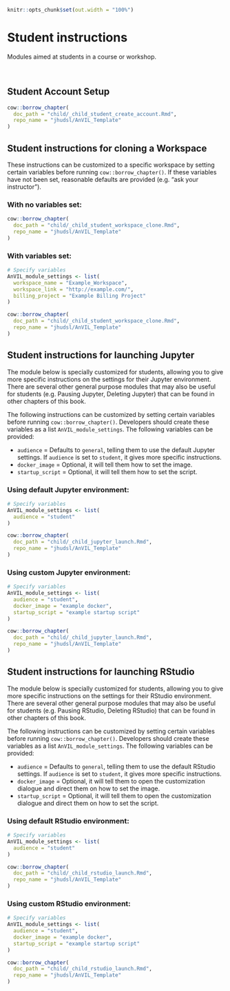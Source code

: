 ```r
knitr::opts_chunk$set(out.width = "100%")
```

# Student instructions

Modules aimed at students in a course or workshop.
 
<br>
 
## Student Account Setup
 
:::: {.borrowed_chunk}
```r
cow::borrow_chapter(
  doc_path = "child/_child_student_create_account.Rmd",
  repo_name = "jhudsl/AnVIL_Template"
)
```
::::

## Student instructions for cloning a Workspace

These instructions can be customized to a specific workspace by setting certain variables before running `cow::borrow_chapter()`.  If these variables have not been set, reasonable defaults are provided (e.g. "ask your instructor").

### With no variables set:

:::: {.borrowed_chunk}
```r
cow::borrow_chapter(
  doc_path = "child/_child_student_workspace_clone.Rmd",
  repo_name = "jhudsl/AnVIL_Template"
)
```
::::

### With variables set:

:::: {.borrowed_chunk}
```r
# Specify variables
AnVIL_module_settings <- list(
  workspace_name = "Example_Workspace",
  workspace_link = "http://example.com/",
  billing_project = "Example Billing Project"
)

cow::borrow_chapter(
  doc_path = "child/_child_student_workspace_clone.Rmd",
  repo_name = "jhudsl/AnVIL_Template"
)
```
::::

## Student instructions for launching Jupyter

The module below is specially customized for students, allowing you to give more specific instructions on the settings for their Jupyter environment.  There are several other general purpose modules that may also be useful for students (e.g. Pausing Jupyter, Deleting Jupyter) that can be found in other chapters of this book.

The following instructions can be customized by setting certain variables before running `cow::borrow_chapter()`. Developers should create these variables as a list `AnVIL_module_settings`. The following variables can be provided:

- `audience` = Defaults to `general`, telling them to use the default Jupyter settings. If `audience` is set to `student`, it gives more specific instructions.
- `docker_image` = Optional, it will tell them how to set the image.
- `startup_script` =  Optional, it will tell them how to set the script.

### Using default Jupyter environment:

:::: {.borrowed_chunk}
```r
# Specify variables
AnVIL_module_settings <- list(
  audience = "student"
)

cow::borrow_chapter(
  doc_path = "child/_child_jupyter_launch.Rmd",
  repo_name = "jhudsl/AnVIL_Template"
)
```
::::

### Using custom Jupyter environment:

:::: {.borrowed_chunk}
```r
# Specify variables
AnVIL_module_settings <- list(
  audience = "student",
  docker_image = "example docker",
  startup_script = "example startup script"
)

cow::borrow_chapter(
  doc_path = "child/_child_jupyter_launch.Rmd",
  repo_name = "jhudsl/AnVIL_Template"
)
```
::::

## Student instructions for launching RStudio

The module below is specially customized for students, allowing you to give more specific instructions on the settings for their RStudio environment.  There are several other general purpose modules that may also be useful for students (e.g. Pausing RStudio, Deleting RStudio) that can be found in other chapters of this book.

The following instructions can be customized by setting certain variables before running `cow::borrow_chapter()`. Developers should create these variables as a list `AnVIL_module_settings`. The following variables can be provided:

- `audience` = Defaults to `general`, telling them to use the default RStudio settings. If `audience` is set to `student`, it gives more specific instructions.
- `docker_image` = Optional, it will tell them to open the customization dialogue and direct them on how to set the image.
- `startup_script` =  Optional, it will tell them to open the customization dialogue and direct them on how to set the script.

### Using default RStudio environment:

:::: {.borrowed_chunk}
```r
# Specify variables
AnVIL_module_settings <- list(
  audience = "student"
)

cow::borrow_chapter(
  doc_path = "child/_child_rstudio_launch.Rmd",
  repo_name = "jhudsl/AnVIL_Template"
)
```
::::

### Using custom RStudio environment:

:::: {.borrowed_chunk}
```r
# Specify variables
AnVIL_module_settings <- list(
  audience = "student",
  docker_image = "example docker",
  startup_script = "example startup script"
)

cow::borrow_chapter(
  doc_path = "child/_child_rstudio_launch.Rmd",
  repo_name = "jhudsl/AnVIL_Template"
)
```
::::
